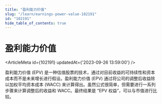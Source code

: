 ```yaml
---
title: "盈利能力价值"
slug: "/learn/earnings-power-value-102191"
id: "102191"
hide_table_of_contents: true
---
```



# 盈利能力价值

<ArticleMeta id={102191} updatedAt={'2023-09-26 13:59:00'} />
<div className='border-solid border-b border-t-0 my-4 border-[var(--ifm-color-gray-300)]' />

盈利能力价值 (EPV) 是一种估值股票的技术，通过对目前收益的可持续性和资本成本而不是未来增长进行假设。盈利能力价值 (EPV) 通过将公司的调整后收益除以加权平均资本成本 (WACC) 来计算得出。虽然公式很简单，但需要进行一系列步骤来计算调整后的收益和 WACC。最终结果是 “EPV 权益”，可以与市值进行比较。
